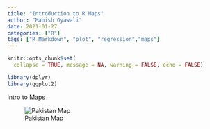 ```yaml
---
title: "Introduction to R Maps"
author: "Manish Gyawali"
date: 2021-01-27
categories: ["R"]
tags: ["R Markdown", "plot", "regression","maps"]
---
```


```r
knitr::opts_chunk$set(
  collapse = TRUE, message = NA, warning = FALSE, echo = FALSE)
```

```r

library(dplyr)
library(ggplot2)

```

Intro to Maps

![Pakistan Map]("~/Documents/Documents/crosstalk.html")

